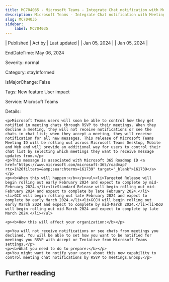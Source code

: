 ```yaml
---
title: MC704035 - Microsoft Teams - Integrate Chat notification with Meeting RSVP status
description: Microsoft Teams - Integrate Chat notification with Meeting RSVP status
slug: MC704035
sidebar:
    label: MC704035
---
```



| Published | Act by | Last updated |
| Jan 05, 2024 |  | Jan 05, 2024 |

EndDateTime: May 06, 2024

Severity: normal

Category: stayInformed

IsMajorChange: False

Tags: New feature User impact

Service: Microsoft Teams

Details: 

```
<p>Microsoft Teams users will soon be able to control how they get notified in meeting chats through RSVP to their meetings. When they decline a meeting, they will not receive notifications or see the chats in chat list; when they accept a meeting, they will receive notification for all new messages. This release of Microsoft Teams Meeting ID will be rolling out across Microsoft Teams Desktop, Mobile and Web and will provide an additional way for users to control their chat list by selecting which meetings they want to receive message updates from.</p>
<p>This message is associated with Microsoft 365 Roadmap ID <a href="https://www.microsoft.com/microsoft-365/roadmap?rtc=1%26filters=&amp;searchterms=161739" target="_blank">161739</a></p>
<p><b>When this will happen:</b></p><ul><li>Targeted Release will begin rolling out early February 2024 and expect to complete by mid-February 2024.</li><li>Standard Release will begin rolling out mid-February 2024 and expect to complete by late February 2024.</li><li>GCC will begin rolling out late February 2024 and expect to complete by early March 2024.</li><li>GCCH will begin rolling out early March 2024 and expect to complete by mid-March 2024.</li><li>DoD will begin rolling out mid-March 2024 and expect to complete by late March 2024.</li></ul>

<p><b>How this will affect your organization:</b></p>

<p>You will not receive notifications or see chats from meetings you declined. You will be able to set how you want to be notified for meetings you RSVP with Accept or Tentative from Microsoft Teams settings.</p>
<p><b>What you need to do to prepare:</b></p>
<p>You might want to notify your users about this new capability to control meeting chat notifications by RSVP to meetings.&nbsp;</p>
```

## Further reading
